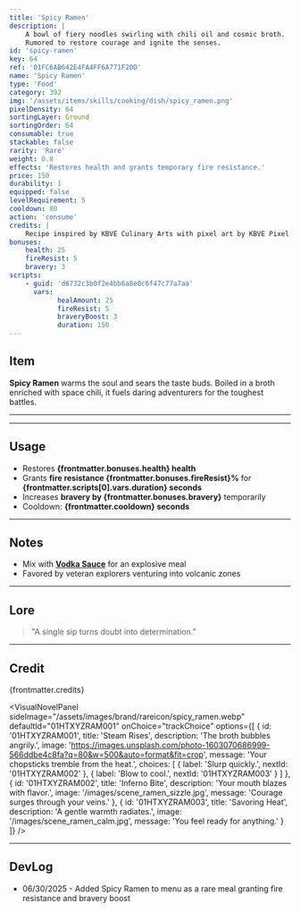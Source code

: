 ```yaml
---
title: 'Spicy Ramen'
description: |
    A bowl of fiery noodles swirling with chili oil and cosmic broth.
    Rumored to restore courage and ignite the senses.
id: 'spicy-ramen'
key: 64
ref: '01FC6AB642E4FA4FF6A771F20D'
name: 'Spicy Ramen'
type: 'Food'
category: 392
img: '/assets/items/skills/cooking/dish/spicy_ramen.png'
pixelDensity: 64
sortingLayer: Ground
sortingOrder: 64
consumable: true
stackable: false
rarity: 'Rare'
weight: 0.8
effects: 'Restores health and grants temporary fire resistance.'
price: 150
durability: 1
equipped: false
levelRequirement: 5
cooldown: 80
action: 'consume'
credits: |
    Recipe inspired by KBVE Culinary Arts with pixel art by KBVE Pixel Workshop.
bonuses:
    health: 25
    fireResist: 5
    bravery: 3
scripts:
    - guid: 'd6732c3b0f2e4bb6a8e0c6f47c77a7aa'
      vars:
            healAmount: 25
            fireResist: 5
            braveryBoost: 3
            duration: 150
---
```



## Item

**Spicy Ramen** warms the soul and sears the taste buds. Boiled in a broth enriched with space chili, it fuels daring adventurers for the toughest battles.

---

<ItemDBPanel data={frontmatter} />

---

<Adsense />

## Usage

- Restores **{frontmatter.bonuses.health} health**
- Grants **fire resistance {frontmatter.bonuses.fireResist}%** for **{frontmatter.scripts[0].vars.duration} seconds**
- Increases **bravery by {frontmatter.bonuses.bravery}** temporarily
- Cooldown: **{frontmatter.cooldown} seconds**

---

## Notes

- Mix with **[Vodka Sauce](/itemdb/vodka-sauce/)** for an explosive meal
- Favored by veteran explorers venturing into volcanic zones

---

## Lore

> "A single sip turns doubt into determination."

---

## Credit

{frontmatter.credits}

<VisualNovelPanel
  sideImage="/assets/images/brand/rareicon/spicy_ramen.webp"
  defaultId="01HTXYZRAM001"
  onChoice="trackChoice"
  options={[
    {
      id: '01HTXYZRAM001',
      title: 'Steam Rises',
      description: 'The broth bubbles angrily.',
      image: 'https://images.unsplash.com/photo-1603070686999-566ddbe4c8fa?q=80&w=500&auto=format&fit=crop',
      message: 'Your chopsticks tremble from the heat.',
      choices: [
        { label: 'Slurp quickly.', nextId: '01HTXYZRAM002' },
        { label: 'Blow to cool.', nextId: '01HTXYZRAM003' }
      ]
    },
    {
      id: '01HTXYZRAM002',
      title: 'Inferno Bite',
      description: 'Your mouth blazes with flavor.',
      image: '/images/scene_ramen_sizzle.jpg',
      message: 'Courage surges through your veins.'
    },
    {
      id: '01HTXYZRAM003',
      title: 'Savoring Heat',
      description: 'A gentle warmth radiates.',
      image: '/images/scene_ramen_calm.jpg',
      message: 'You feel ready for anything.'
    }
  ]}
/>

---

## DevLog

- 06/30/2025 - Added Spicy Ramen to menu as a rare meal granting fire resistance and bravery boost
